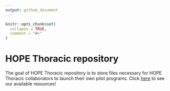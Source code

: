 ```yaml
---
output: github_document
---
```


<!-- README.md is generated from README.Rmd. Please edit that file -->

```r
knitr::opts_chunk$set(
  collapse = TRUE,
  comment = "#>"
)
```

# HOPE Thoracic repository

<!-- badges: start -->

<!-- badges: end -->

The goal of HOPE Thoracic repository is to store files necessary for HOPE Thoracic collaborators to launch their own pilot programs. Click [here](https://hope-thoracic.github.io/HOPE-Thoracic-repository/index.html) to see our available resources!
